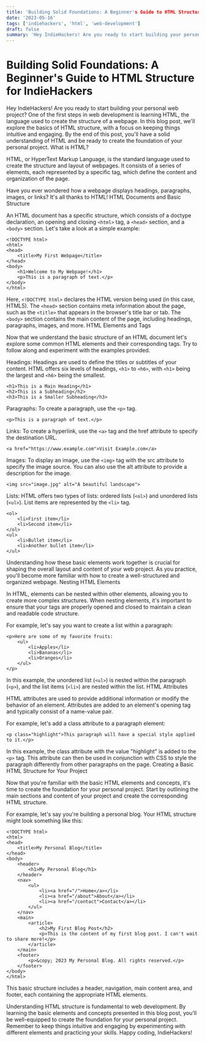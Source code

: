 ```yaml
---
title: 'Building Solid Foundations: A Beginner's Guide to HTML Structure for IndieHackers'
date: '2023-05-16'
tags: ['indiehackers', 'html', 'web-development']
draft: false
summary: 'Hey IndieHackers! Are you ready to start building your personal web project? One of the first steps...'
---
```


# Building Solid Foundations: A Beginner's Guide to HTML Structure for IndieHackers

Hey IndieHackers! Are you ready to start building your personal web project? One of the first steps in web development is learning HTML, the language used to create the structure of a webpage. In this blog post, we'll explore the basics of HTML structure, with a focus on keeping things intuitive and engaging. By the end of this post, you'll have a solid understanding of HTML and be ready to create the foundation of your personal project.
What is HTML?

HTML, or HyperText Markup Language, is the standard language used to create the structure and layout of webpages. It consists of a series of elements, each represented by a specific tag, which define the content and organization of the page.

Have you ever wondered how a webpage displays headings, paragraphs, images, or links? It's all thanks to HTML!
HTML Documents and Basic Structure

An HTML document has a specific structure, which consists of a doctype declaration, an opening and closing `<html>` tag, a `<head>` section, and a `<body>` section. Let's take a look at a simple example:

```
<!DOCTYPE html>
<html>
<head>
    <title>My First Webpage</title>
</head>
<body>
    <h1>Welcome to My Webpage!</h1>
    <p>This is a paragraph of text.</p>
</body>
</html>
```

Here, `<!DOCTYPE html>` declares the HTML version being used (in this case, HTML5). The `<head>` section contains meta information about the page, such as the `<title>` that appears in the browser's title bar or tab. The `<body>` section contains the main content of the page, including headings, paragraphs, images, and more.
HTML Elements and Tags

Now that we understand the basic structure of an HTML document let's explore some common HTML elements and their corresponding tags. Try to follow along and experiment with the examples provided.

Headings: Headings are used to define the titles or subtitles of your content. HTML offers six levels of headings, `<h1>` to `<h6>`, with `<h1>` being the largest and `<h6>` being the smallest.

```
<h1>This is a Main Heading</h1>
<h2>This is a Subheading</h2>
<h3>This is a Smaller Subheading</h3>
```

Paragraphs: To create a paragraph, use the `<p>` tag.

```
<p>This is a paragraph of text.</p>
```

Links: To create a hyperlink, use the `<a>` tag and the href attribute to specify the destination URL.

```
<a href="https://www.example.com">Visit Example.com</a>
```

Images: To display an image, use the `<img>` tag with the src attribute to specify the image source. You can also use the alt attribute to provide a description for the image.

```
<img src="image.jpg" alt="A beautiful landscape">
```

Lists: HTML offers two types of lists: ordered lists (`<ol>`) and unordered lists (`<ul>`). List items are represented by the `<li>` tag.

```
<ol>
    <li>First item</li>
    <li>Second item</li>
</ol>
<ul>
    <li>Bullet item</li>
    <li>Another bullet item</li>
</ul>
```

Understanding how these basic elements work together is crucial for shaping the overall layout and content of your web project. As you practice, you'll become more familiar with how to create a well-structured and organized webpage.
Nesting HTML Elements

In HTML, elements can be nested within other elements, allowing you to create more complex structures. When nesting elements, it's important to ensure that your tags are properly opened and closed to maintain a clean and readable code structure.

For example, let's say you want to create a list within a paragraph:

```
<p>Here are some of my favorite fruits:
    <ul>
        <li>Apples</li>
        <li>Bananas</li>
        <li>Oranges</li>
    </ul>
</p>
```

In this example, the unordered list (`<ul>`) is nested within the paragraph (`<p>`), and the list items (`<li>`) are nested within the list.
HTML Attributes

HTML attributes are used to provide additional information or modify the behavior of an element. Attributes are added to an element's opening tag and typically consist of a name-value pair.

For example, let's add a class attribute to a paragraph element:

```
<p class="highlight">This paragraph will have a special style applied to it.</p>
```

In this example, the class attribute with the value "highlight" is added to the `<p>` tag. This attribute can then be used in conjunction with CSS to style the paragraph differently from other paragraphs on the page.
Creating a Basic HTML Structure for Your Project

Now that you're familiar with the basic HTML elements and concepts, it's time to create the foundation for your personal project. Start by outlining the main sections and content of your project and create the corresponding HTML structure.

For example, let's say you're building a personal blog. Your HTML structure might look something like this:

```
<!DOCTYPE html>
<html>
<head>
    <title>My Personal Blog</title>
</head>
<body>
    <header>
        <h1>My Personal Blog</h1>
    </header>
    <nav>
        <ul>
            <li><a href="/">Home</a></li>
            <li><a href="/about">About</a></li>
            <li><a href="/contact">Contact</a></li>
        </ul>
    </nav>
    <main>
        <article>
            <h2>My First Blog Post</h2>
            <p>This is the content of my first blog post. I can't wait to share more!</p>
        </article>
    </main>
    <footer>
        <p>&copy; 2023 My Personal Blog. All rights reserved.</p>
    </footer>
</body>
</html>
```

This basic structure includes a header, navigation, main content area, and footer, each containing the appropriate HTML elements.

Understanding HTML structure is fundamental to web development. By learning the basic elements and concepts presented in this blog post, you'll be well-equipped to create the foundation for your personal project. Remember to keep things intuitive and engaging by experimenting with different elements and practicing your skills. Happy coding, IndieHackers!
